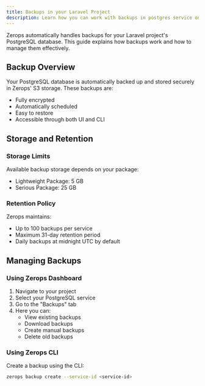 ```yaml
---
title: Backups in your Laravel Project
description: Learn how you can work with backups in postgres service on Zerops 
---
```


Zerops automatically handles backups for your Laravel project's PostgreSQL database. This guide explains how backups work and how to manage them effectively.

## Backup Overview

Your PostgreSQL database is automatically backed up and stored securely in Zerops' S3 storage. These backups are:
- Fully encrypted
- Automatically scheduled
- Easy to restore
- Accessible through both UI and CLI

## Storage and Retention

### Storage Limits

Available backup storage depends on your package:
- Lightweight Package: 5 GB
- Serious Package: 25 GB

### Retention Policy

Zerops maintains:
- Up to 100 backups per service
- Maximum 31-day retention period
- Daily backups at midnight UTC by default

## Managing Backups

### Using Zerops Dashboard

1. Navigate to your project
2. Select your PostgreSQL service
3. Go to the "Backups" tab
4. Here you can:
   - View existing backups
   - Download backups
   - Create manual backups
   - Delete old backups

### Using Zerops CLI

Create a backup using the CLI:

```bash
zerops backup create --service-id <service-id>
```

